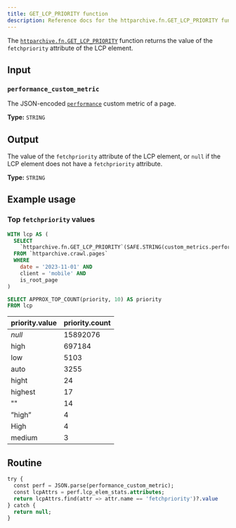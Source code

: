 ```yaml
---
title: GET_LCP_PRIORITY function
description: Reference docs for the httparchive.fn.GET_LCP_PRIORITY function
---
```



The [`httparchive.fn.GET_LCP_PRIORITY`](https://console.cloud.google.com/bigquery?ws=!1m5!1m4!6m3!1shttparchive!2sfn!3sGET_LCP_PRIORITY) function returns the value of the `fetchpriority` attribute of the LCP element.

## Input

### `performance_custom_metric`

The JSON-encoded [`performance`](https://github.com/HTTPArchive/custom-metrics/blob/main/dist/performance.js) custom metric of a page.

**Type:** `STRING`

## Output

The value of the `fetchpriority` attribute of the LCP element, or `null` if the LCP element does not have a `fetchpriority` attribute.

**Type:** `STRING`

## Example usage

### Top `fetchpriority` values

<Tabs>
  <TabItem label="Query">

```sql
WITH lcp AS (
  SELECT
    `httparchive.fn.GET_LCP_PRIORITY`(SAFE.STRING(custom_metrics.performance)) AS priority
  FROM `httparchive.crawl.pages`
  WHERE
    date = '2023-11-01' AND
    client = 'mobile' AND
    is_root_page
)

SELECT APPROX_TOP_COUNT(priority, 10) AS priority
FROM lcp
```

  </TabItem>
  <TabItem label="Results">

priority.value | priority.count
-- | --
_null_ | 15892076
high | 697184
low | 5103
auto | 3255
hight | 24
highest | 17
"" | 14
”high” | 4
High | 4
medium | 3

  </TabItem>
</Tabs>

## Routine

```sql
try {
  const perf = JSON.parse(performance_custom_metric);
  const lcpAttrs = perf.lcp_elem_stats.attributes;
  return lcpAttrs.find(attr => attr.name == 'fetchpriority')?.value
} catch {
  return null;
}
```
